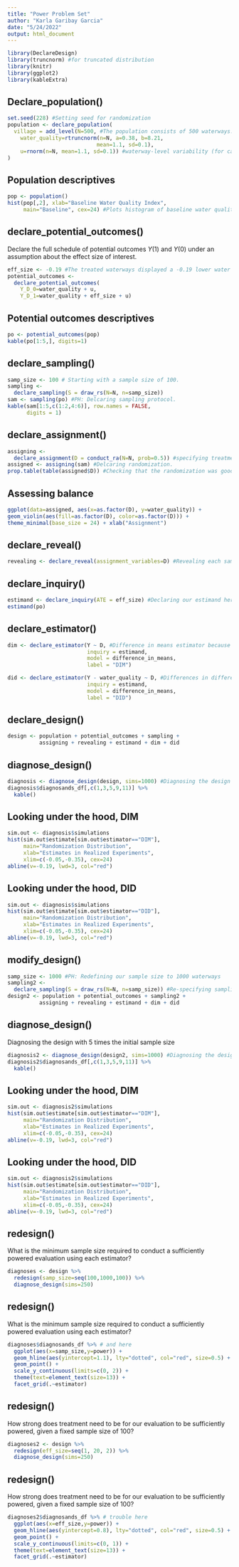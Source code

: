 ```yaml
---
title: "Power Problem Set"
author: "Karla Garibay Garcia"
date: "5/24/2022"
output: html_document
---
```


```r
library(DeclareDesign)
library(truncnorm) #for truncated distribution
library(knitr)
library(ggplot2)
library(kableExtra)
```

## Declare_population()

```r
set.seed(228) #Setting seed for randomization
population <- declare_population(
  village = add_level(N=500, #The population consists of 500 waterways.
    water_quality=rtruncnorm(n=N, a=0.38, b=8.21, 
                            mean=1.1, sd=0.1), 
    u=rnorm(n=N, mean=1.1, sd=0.1)) #waterway-level variability (for calculating the treatment effect
)
```

## Population descriptives

```r
pop <- population() 
hist(pop[,2], xlab="Baseline Water Quality Index", 
     main="Baseline", cex=24) #Plots histogram of baseline water quality index the population. Note the truncated normal distribution.
```

## declare_potential_outcomes()

Declare the full schedule of potential outcomes $Y(1)$ and $Y(0)$ under an assumption about the effect size of interest.

```r
eff_size <- -0.19 #The treated waterways displayed a -0.19 lower water quality index 
potential_outcomes <- 
  declare_potential_outcomes(
    Y_D_0=water_quality + u,
    Y_D_1=water_quality + eff_size + u) 
```


## Potential outcomes descriptives

```r
po <- potential_outcomes(pop) 
kable(po[1:5,], digits=1)
```


## declare_sampling()


```r
samp_size <- 100 # Starting with a sample size of 100.
sampling <- 
  declare_sampling(S = draw_rs(N=N, n=samp_size)) 
sam <- sampling(po) #PH: Delcaring sampling protocol.
kable(sam[1:5,c(1:2,4:6)], row.names = FALSE,
      digits = 1)
```


## declare_assignment()


```r
assigning <- 
  declare_assignment(D = conduct_ra(N=N, prob=0.5)) #specifying treatment assignment process. We're using simple, complete random assignment where each unit in our sample of 100 has an equal probability of being assigned to treatment and control. In expectation, we should get 50 treated and 50 control villages from this code.
assigned <- assigning(sam) #Delcaring randomization.
prop.table(table(assigned$D)) #Checking that the randomization was good. This shows that 50% of our villages are in treatment, and 50% of them are in control.
```


## Assessing balance


```r
ggplot(data=assigned, aes(x=as.factor(D), y=water_quality)) +
geom_violin(aes(fill=as.factor(D), color=as.factor(D))) +
theme_minimal(base_size = 24) + xlab("Assignment")
```

## declare_reveal()

```r
revealing <- declare_reveal(assignment_variables=D) #Revealing each sampled unit's potential outcomes based on their assignment to treatment.
```

## declare_inquiry()

```r
estimand <- declare_inquiry(ATE = eff_size) #Declaring our estimand here, which is equal to the effect size (-0.19, or the treatment effect)
estimand(po)
```


## declare_estimator()

```r
dim <- declare_estimator(Y ~ D, #Difference in means estimator because this equation is going to estimate the difference in the average level of endline water quality indexes between treatment and control waterways.
                         inquiry = estimand,
                         model = difference_in_means, 
                         label = "DIM")

did <- declare_estimator(Y - water_quality ~ D, #Differences in differences estimator because this equation estimates the difference in the difference between endline and basline water quality indexes between treatement and control waterways.
                         inquiry = estimand,
                         model = difference_in_means, 
                         label = "DID")
```


## declare_design()

```r
design <- population + potential_outcomes + sampling +
          assigning + revealing + estimand + dim + did 
```


## diagnose_design()

```r
diagnosis <- diagnose_design(design, sims=1000) #Diagnosing the design over 1000 simulations to estimate bias and to calculate power.
diagnosis$diagnosands_df[,c(1,3,5,9,11)] %>%
  kable() 
```


## Looking under the hood, DIM

```r
sim.out <- diagnosis$simulations 
hist(sim.out$estimate[sim.out$estimator=="DIM"],
     main="Randomization Distribution",
     xlab="Estimates in Realized Experiments",
     xlim=c(-0.05,-0.35), cex=24)
abline(v=-0.19, lwd=3, col="red") 
```

## Looking under the hood, DID

```r
sim.out <- diagnosis$simulations 
hist(sim.out$estimate[sim.out$estimator=="DID"],
     main="Randomization Distribution",
     xlab="Estimates in Realized Experiments",
     xlim=c(-0.05,-0.35), cex=24)
abline(v=-0.19, lwd=3, col="red")
```

## modify_design()

```r
samp_size <- 1000 #PH: Redefining our sample size to 1000 waterways
sampling2 <- 
  declare_sampling(S = draw_rs(N=N, n=samp_size)) #Re-specifying sampling strategy.
design2 <- population + potential_outcomes + sampling2 +
          assigning + revealing + estimand + dim + did
```

## diagnose_design()

Diagnosing the design with 5 times the initial sample size

```r
diagnosis2 <- diagnose_design(design2, sims=1000) #Diagnosing the design over 1000 simulations to estimate bias and to calculate power.
diagnosis2$diagnosands_df[,c(1,3,5,9,11)] %>%
  kable()
```


## Looking under the hood, DIM

```r
sim.out <- diagnosis2$simulations
hist(sim.out$estimate[sim.out$estimator=="DIM"],
     main="Randomization Distribution",
     xlab="Estimates in Realized Experiments",
     xlim=c(-0.05,-0.35), cex=24)
abline(v=-0.19, lwd=3, col="red")
```

## Looking under the hood, DID

```r
sim.out <- diagnosis2$simulations
hist(sim.out$estimate[sim.out$estimator=="DID"],
     main="Randomization Distribution",
     xlab="Estimates in Realized Experiments",
     xlim=c(-0.05,-0.35), cex=24)
abline(v=-0.19, lwd=3, col="red")
```

## redesign()
What is the minimum sample size required to conduct a sufficiently powered evaluation using each estimator?
```r
diagnoses <- design %>% 
  redesign(samp_size=seq(100,1000,100)) %>% 
  diagnose_design(sims=250)
```

## redesign()
What is the minimum sample size required to conduct a sufficiently powered evaluation using each estimator?
```r
diagnoses$diagnosands_df %>% # and here
  ggplot(aes(x=samp_size,y=power)) +
  geom_hline(aes(yintercept=1.1), lty="dotted", col="red", size=0.5) +
  geom_point() +
  scale_y_continuous(limits=c(0, 2)) +
  theme(text=element_text(size=13)) +
  facet_grid(.~estimator)
```


## redesign()
How strong does treatment need to be for our evaluation to be sufficiently powered, given a fixed sample size of 100?
```r
diagnoses2 <- design %>% 
  redesign(eff_size=seq(1, 20, 2)) %>% 
  diagnose_design(sims=250)
```

## redesign()
How strong does treatment need to be for our evaluation to be sufficiently powered, given a fixed sample size of 100?
```r
diagnoses2$diagnosands_df %>% # trouble here
  ggplot(aes(x=eff_size,y=power)) +
  geom_hline(aes(yintercept=0.8), lty="dotted", col="red", size=0.5) +
  geom_point() +
  scale_y_continuous(limits=c(0, 1)) +
  theme(text=element_text(size=13)) +
  facet_grid(.~estimator)
```